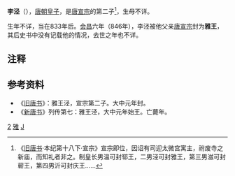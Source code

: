 '''李泾'''（{{bd|約839年||?||catIdx=L}}），[[唐朝|唐朝]][[皇子|皇子]]，是[[唐宣宗|唐宣宗]]的第二子<ref>《[[旧唐书|旧唐书]]·本纪第十八下·宣宗》宣宗即位，因诏有司迎太微宫寓主，祔废寺之新庙，而知礼者非之。制皇长男温可封郓王，二男泾可封雅王，第三男滋可封蕲王，第四男沂可封庆王......</ref>，生母不详。

生年不详，当在833年后。[[会昌_(年号)|会昌]]六年（846年），李泾被他父亲[[唐宣宗|唐宣宗]]封为'''雅王'''，其后史书中没有记载他的情况，去世之年也不详。

== 注释 ==

{{Reflist|2}}

==参考资料==
*《[[旧唐书|旧唐书]]》：雅王泾，宣宗第二子。大中元年封。
*《[[新唐书|新唐书]]》列传第七：雅王泾，大中元年始王。亡薨年。

[[Category:唐宣宗皇子|2]]
[[Category:唐朝宗室国王|雅]]
[[Category:李姓|J]]